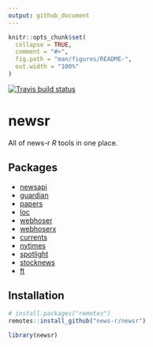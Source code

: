 ```yaml
---
output: github_document
---
```


<!-- README.md is generated from README.Rmd. Please edit that file -->

```r
knitr::opts_chunk$set(
  collapse = TRUE,
  comment = "#>",
  fig.path = "man/figures/README-",
  out.width = "100%"
)
```
<!-- badges: start -->
[![Travis build status](https://travis-ci.org/news-r/newsr.svg?branch=master)](https://travis-ci.org/news-r/newsr)
<!-- badges: end -->

# newsr

All of news-r _R_ tools in one place.

## Packages

- [newsapi](https://github.com/news-r/newsapi)
- [guardian](https://github.com/news-r/guardian)
- [papers](https://github.com/news-r/papers)
- [loc](https://github.com/news-r/loc)
- [webhoser](https://github.com/news-r/webhoser)
- [webhoserx](https://github.com/news-r/webhoserx)
- [currents](https://github.com/news-r/currents)
- [nytimes](https://github.com/news-r/nytimes)
- [spotlight](https://github.com/news-r/spotlight)
- [stocknews](https://github.com/news-r/stocknews)
- [ft](https://github.com/news-r/ft)

## Installation

```r
# install.packages("remotes")
remotes::install_github("news-r/newsr")
```

```r
library(newsr)
```